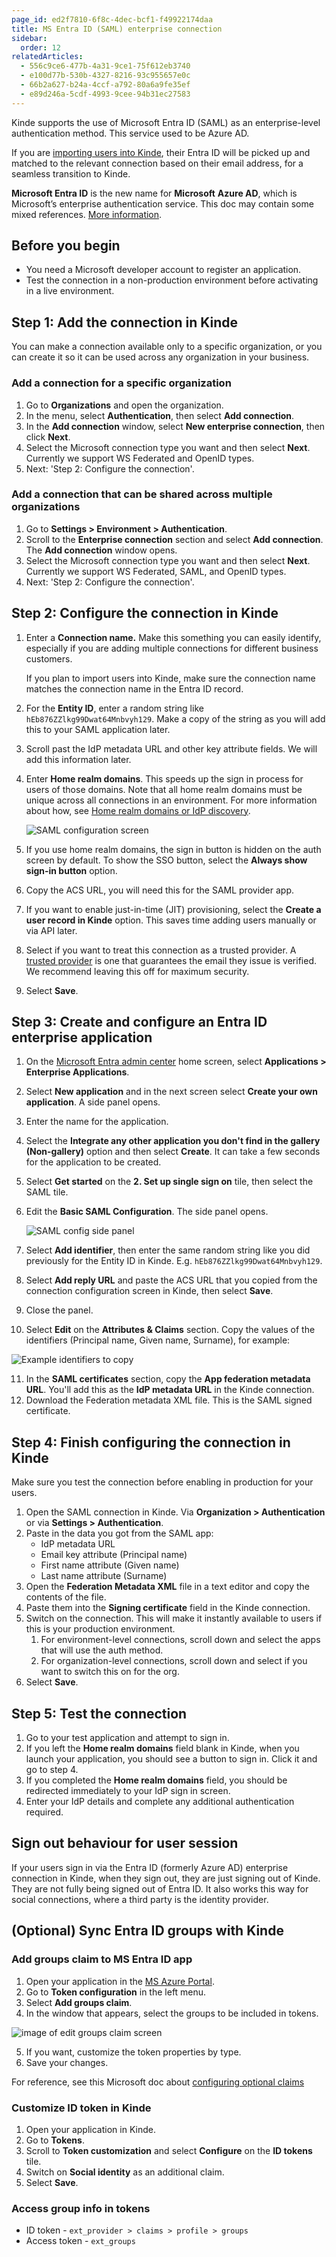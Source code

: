 ```yaml
---
page_id: ed2f7810-6f8c-4dec-bcf1-f49922174daa
title: MS Entra ID (SAML) enterprise connection
sidebar: 
  order: 12
relatedArticles:
  - 556c9ce6-477b-4a31-9ce1-75f612eb3740
  - e100d77b-530b-4327-8216-93c955657e0c
  - 66b2a627-b24a-4ccf-a792-80a6a9fe35ef
  - e89d246a-5cdf-4993-9cee-94b31ec27583
---
```


Kinde supports the use of Microsoft Entra ID (SAML) as an enterprise-level authentication method. This service used to be Azure AD.

If you are [importing users into Kinde](/manage-users/add-and-edit/import-users-in-bulk/), their Entra ID will be picked up and matched to the relevant connection based on their email address, for a seamless transition to Kinde.

<Aside>

**Microsoft Entra ID** is the new name for **Microsoft** **Azure AD**, which is Microsoft’s enterprise authentication service. This doc may contain some mixed references. [More information](https://learn.microsoft.com/en-gb/azure/active-directory/fundamentals/new-name).

</Aside>

## Before you begin

- You need a Microsoft developer account to register an application. 
- Test the connection in a non-production environment before activating in a live environment.

## Step 1: Add the connection in Kinde

<Aside>

You can make a connection available only to a specific organization, or you can create it so it can be used across any organization in your business. 

</Aside>

### Add a connection for a specific organization

1. Go to **Organizations** and open the organization. 
2. In the menu, select **Authentication**, then select **Add connection**.
3. In the **Add connection** window, select **New enterprise connection**, then click **Next**.
4. Select the Microsoft connection type you want and then select **Next**. Currently we support WS Federated and OpenID types. 
5. Next: 'Step 2: Configure the connection'.

### Add a connection that can be shared across multiple organizations

1. Go to **Settings > Environment > Authentication**.
2. Scroll to the **Enterprise connection** section and select **Add connection**. The **Add connection** window opens.
3. Select the Microsoft connection type you want and then select **Next**. Currently we support WS Federated, SAML, and OpenID types.
4. Next: 'Step 2: Configure the connection'.

## Step 2: Configure the connection in Kinde

1. Enter a **Connection name.** Make this something you can easily identify, especially if you are adding multiple connections for different business customers.

   <Aside type="warning">

   If you plan to import users into Kinde, make sure the connection name matches the connection name in the Entra ID record.

   </Aside>

2. For the **Entity ID**, enter a random string like `hEb876ZZlkg99Dwat64Mnbvyh129`. Make a copy of the string as you will add this to your SAML application later.
3. Scroll past the IdP metadata URL and other key attribute fields. We will add this information later. 
4. Enter **Home realm domains**. This speeds up the sign in process for users of those domains.
   Note that all home realm domains must be unique across all connections in an environment. For more information about how, see [Home realm domains or IdP discovery](/authenticate/enterprise-connections/home-realm-discovery/).

   ![SAML configuration screen](https://imagedelivery.net/skPPZTHzSlcslvHjesZQcQ/79c7b045-d391-47a0-ee77-a2c3cbb78c00/public)

5. If you use home realm domains, the sign in button is hidden on the auth screen by default. To show the SSO button, select the **Always show sign-in button** option. 
6. Copy the ACS URL, you will need this for the SAML provider app.
7. If you want to enable just-in-time (JIT) provisioning, select the **Create a user record in Kinde** option. This saves time adding users manually or via API later.
8. Select if you want to treat this connection as a trusted provider. A [trusted provider](/authenticate/about-auth/identity-and-verification/) is one that guarantees the email they issue is verified. We recommend leaving this off for maximum security.
9. Select **Save**.

## Step 3: Create and configure an Entra ID enterprise application

1. On the [Microsoft Entra admin center](https://entra.microsoft.com/#home) home screen, select **Applications > Enterprise Applications**.
2. Select **New application** and in the next screen select **Create your own application**. A side panel opens.
3. Enter the name for the application. 
4. Select the **Integrate any other application you don't find in the gallery (Non-gallery)** option and then select **Create**. It can take a few seconds for the application to be created.
5. Select **Get started** on the **2. Set up single sign on** tile, then select the SAML tile.
6. Edit the **Basic SAML Configuration**. The side panel opens.

   ![SAML config side panel](https://imagedelivery.net/skPPZTHzSlcslvHjesZQcQ/cb24d39d-07a8-4622-bf7f-2f8eeca1fb00/public)

7. Select **Add identifier**, then enter the same random string like you did previously for the Entity ID in Kinde. E.g. `hEb876ZZlkg99Dwat64Mnbvyh129`. 
8. Select **Add reply URL** and paste the ACS URL that you copied from the connection configuration screen in Kinde, then select **Save**.
9. Close the panel.
10. Select **Edit** on the **Attributes & Claims** section. Copy the values of the identifiers (Principal name, Given name, Surname), for example:

   ![Example identifiers to copy](https://imagedelivery.net/skPPZTHzSlcslvHjesZQcQ/79037f34-5b20-443f-39ca-d3cb70e9b800/public)

11. In the **SAML certificates** section, copy the **App federation metadata URL**. You'll add this as the **IdP metadata URL** in the Kinde connection.
12. Download the Federation metadata XML file. This is the SAML signed certificate.

## Step 4: Finish configuring the connection in Kinde

Make sure you test the connection before enabling in production for your users.

1. Open the SAML connection in Kinde. Via **Organization > Authentication** or via **Settings > Authentication**.
2. Paste in the data you got from the SAML app:
   - IdP metadata URL
   - Email key attribute (Principal name)
   - First name attribute (Given name)
   - Last name attribute (Surname)
3. Open the **Federation Metadata XML** file in a text editor and copy the contents of the file. 
4. Paste them into the **Signing certificate** field in the Kinde connection.
2. Switch on the connection. This will make it instantly available to users if this is your production environment.
   1. For environment-level connections, scroll down and select the apps that will use the auth method.
   2. For organization-level connections, scroll down and select if you want to switch this on for the org. 
3. Select **Save**.

## Step 5: Test the connection

1. Go to your test application and attempt to sign in.
2. If you left the **Home realm domains** field blank in Kinde, when you launch your application, you should see a button to sign in. Click it and go to step 4.
3. If you completed the **Home realm domains** field, you should be redirected immediately to your IdP sign in screen.
4. Enter your IdP details and complete any additional authentication required.

## Sign out behaviour for user session

If your users sign in via the Entra ID (formerly Azure AD) enterprise connection in Kinde, when they sign out, they are just signing out of Kinde. They are not fully being signed out of Entra ID. It also works this way for social connections, where a third party is the identity provider.

## (Optional) Sync Entra ID groups with Kinde

### Add groups claim to MS Entra ID app

1. Open your application in the [MS Azure Portal](https://portal.azure.com/).
2. Go to **Token configuration** in the left menu. 
3. Select **Add groups claim**.
4. In the window that appears, select the groups to be included in tokens.

![image of edit groups claim screen](https://imagedelivery.net/skPPZTHzSlcslvHjesZQcQ/fed278be-bdcd-43b6-7130-8c866928b700/public)

5. If you want, customize the token properties by type.
6. Save your changes.

For reference, see this Microsoft doc about [configuring optional claims](https://learn.microsoft.com/en-us/entra/identity-platform/optional-claims?tabs=appui/) 

### Customize ID token in Kinde

1. Open your application in Kinde.
2. Go to **Tokens**.
3. Scroll to **Token customization** and select **Configure** on the **ID tokens** tile.
4. Switch on **Social identity** as an additional claim.
5. Select **Save**.

### Access group info in tokens

- ID token - `ext_provider > claims > profile > groups`
- Access token - `ext_groups`
